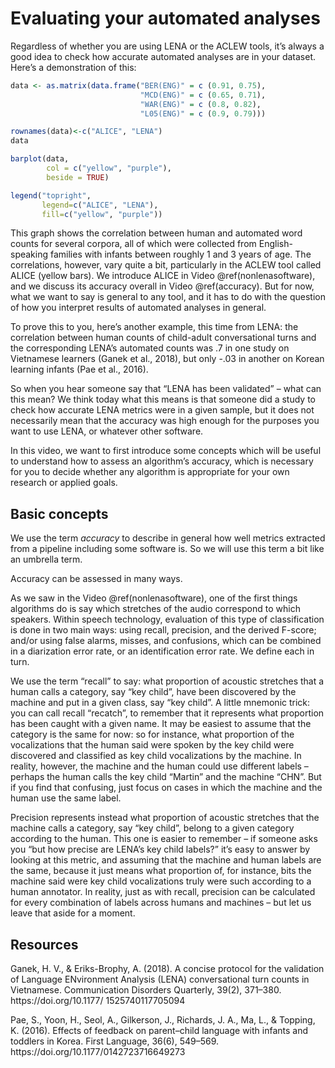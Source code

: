# Evaluating your automated analyses {#evaluating}

Regardless of whether you are using LENA or the ACLEW tools, it's always a good idea to check how accurate automated analyses are in your dataset. Here's a demonstration of this:


```r

data <- as.matrix(data.frame("BER(ENG)" = c (0.91, 0.75),
                             "MCD(ENG)" = c (0.65, 0.71),
                             "WAR(ENG)" = c (0.8, 0.82),
                             "L05(ENG)" = c (0.9, 0.79)))

rownames(data)<-c("ALICE", "LENA")
data

barplot(data,
        col = c("yellow", "purple"),
        beside = TRUE)

legend("topright",
       legend=c("ALICE", "LENA"),
       fill=c("yellow", "purple"))

```

This graph shows the correlation between human and automated word counts for several corpora, all of which were collected from English-speaking families with infants between roughly 1 and 3 years of age. The correlations, however, vary quite a bit, particularly in the ACLEW tool called ALICE (yellow bars). We introduce ALICE in Video \@ref(nonlenasoftware), and we discuss its accuracy overall in Video \@ref(accuracy). But for now, what we want to say is general to any tool, and it has to do with the question of how you interpret results of automated analyses in general.

To prove this to you, here's another example, this time from LENA: the correlation between human counts of child-adult conversational turns and the corresponding LENA's automated counts was .7 in one study on Vietnamese learners (Ganek et al., 2018), but only -.03 in another on Korean learning infants (Pae et al., 2016).

So when you hear someone say that "LENA has been validated" -- what can this mean? We think today what this means is that someone did a study to check how accurate LENA metrics were in a given sample, but it does not necessarily mean that the accuracy was high enough for the purposes you want to use LENA, or whatever other software.

In this video, we want to first introduce some concepts which will be useful to understand how to assess an algorithm's accuracy, which is necessary for you to decide whether any algorithm is appropriate for your own research or applied goals.

## Basic concepts

We use the term *accuracy* to describe in general how well metrics extracted from a pipeline including some software is. So we will use this term a bit like an umbrella term.

Accuracy can be assessed in many ways.

As we saw in the Video \@ref(nonlenasoftware), one of the first things algorithms do is say which stretches of the audio correspond to which speakers. Within speech technology, evaluation of this type of classification is done in two main ways: using recall, precision, and the derived F-score; and/or using false alarms, misses, and confusions, which can be combined in a diarization error rate, or an identification error rate. We define each in turn.

We use the term "recall" to say: what proportion of acoustic stretches that a human calls a category, say "key child", have been discovered by the machine and put in a given class, say "key child". A little mnemonic trick: you can call recall "recatch", to remember that it represents what proportion has been caught with a given name. It may be easiest to assume that the category is the same for now: so for instance, what proportion of the vocalizations that the human said were spoken by the key child were discovered and classified as key child vocalizations by the machine. In reality, however, the machine and the human could use different labels -- perhaps the human calls the key child "Martin" and the machine "CHN". But if you find that confusing, just focus on cases in which the machine and the human use the same label.

Precision represents instead what proportion of acoustic stretches that the machine calls a category, say "key child", belong to a given category according to the human. This one is easier to remember -- if someone asks you "but how precise are LENA's key child labels?" it's easy to answer by looking at this metric, and assuming that the machine and human labels are the same, because it just means what proportion of, for instance, bits the machine said were key child vocalizations truly were such according to a human annotator. In reality, just as with recall, precision can be calculated for every combination of labels across humans and machines -- but let us leave that aside for a moment.




## Resources

Ganek, H. V., & Eriks-Brophy, A. (2018). A concise protocol for the validation of Language ENvironment Analysis (LENA) conversational turn counts in Vietnamese. Communication Disorders Quarterly, 39(2), 371–380. https://doi.org/10.1177/ 1525740117705094

Pae, S., Yoon, H., Seol, A., Gilkerson, J., Richards, J. A., Ma, L., & Topping, K. (2016). Effects of feedback on parent–child language with infants and toddlers in Korea. First Language, 36(6), 549–569. https://doi.org/10.1177/0142723716649273
